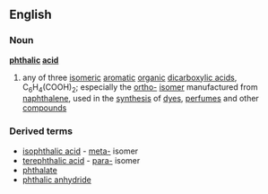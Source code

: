 ==English==
===Noun===
{{wikipedia}}
'''[[phthalic]] [[acid]]'''
#{{chemistry}} any of three [[isomeric]] [[aromatic]] [[organic]] [[dicarboxylic acid]]s, C<sub>6</sub>H<sub>4</sub>(COOH)<sub>2</sub>; especially the [[ortho-]] [[isomer]] manufactured from [[naphthalene]], used in the [[synthesis]] of [[dye]]s, [[perfume]]s and other [[compound]]s
===Derived terms===
*[[isophthalic acid]] - [[meta-]] isomer
*[[terephthalic acid]] - [[para-]] isomer
*[[phthalate]]
*[[phthalic anhydride]]
